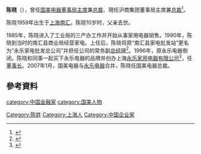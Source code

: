 {{otheruses|陈晓 (消歧义)}}
{{Infobox_Person
| name = 陈晓
|image= 
|box_width= 
|occupation=沪商集团董事局主席
| period = 
|birth_name=
| other_names =
| Sex =男
|birth_date= 1959年
|birth_place= {{CHNML}}[[上海|上海]][[南汇|南汇]]
|death_date= 
|death_place= 
| nationality = {{PRC}}
| residence =
| height =
| weight =
| party =
| religion =
| spouse = 
| relatives = 
|education= 
| past = 
| work =
|awards=
}}

'''陈晓'''（{{bd|1959年|catIDx=C陈}}），曾任[[国美电器|国美电器]][[董事局主席|董事局主席]]兼[[总裁|总裁]]、現任沪商集团董事局主席兼[[总裁|总裁]]<ref>{{Cite web |url=http://www.kanshangjie.com/article/70484-1.html |title=新沪商董事长陈晓：大变革时代，企业家要不忘初心+商界苏州分会 |accessdate=2018-07-17 |archive-date=2018-07-17 |archive-url=https://web.archive.org/web/20180717071225/http://www.kanshangjie.com/article/70484-1.html |dead-url=no }}</ref>。

陈晓1959年出生于[[上海|上海]][[南汇|南汇]]。陈晓10岁时，父亲去世。

1985年，陈晓进入了工业局的三产办工作并开始从事家用电器销售。1990年，陈晓到当时的南汇县商业局经营家电。上任后，陈晓将原“南汇县家电批发站”更名为“永乐家电批发总公司”并担任公司的常务副[[总经理|总经理]]<ref> {{cite web |url=http://www.scsme.gov.cn/htm/cyfd/2009-01-19-70989.htm |title=国美新"皇帝"陈晓创业史 |accessdate=2009-01-20 |date=2009-01-19 |language=zh-hans }}{{dead link|date=2018年5月 |bot=InternetArchiveBot |fix-attempted=yes }}</ref>。1996年，原永乐电器倒闭。陈晓和同事一起买下永乐电器的品牌并创办上海[[永乐电器|永乐家用电器有限公司]]<ref>{{cite web |url=http://homea.people.com.cn/GB/8432912.html |title=陈晓：以更加透明和负责任的方式来管理国美 |accessdate=2009-01-20 |date=2008-11-29 |work=第一财经日报 |language=zh-hans |archive-date=2009-01-02 |archive-url=https://web.archive.org/web/20090102192336/http://homea.people.com.cn/GB/8432912.html |dead-url=no }}</ref>，任[[董事长|董事长]]。2007年1月，国美电器与[[永乐电器|永乐电器]]合并，陈晓任国美电器总裁。

==參考資料==
<div class="references-small">
<references />
</div>
{{国美控股集团}}
[[Category:陈姓|Category:陈姓]]
[[Category:上海人|Category:上海人]]
[[Category:中国企业家|Category:中国企业家]]
[[category:中国金融家|category:中国金融家]]
[[category:国美人物|category:国美人物]]